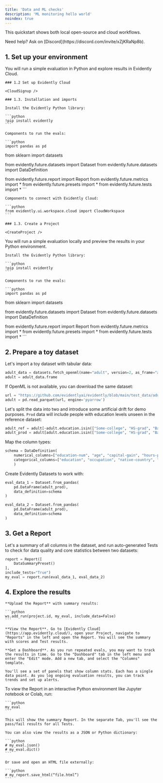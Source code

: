 ```yaml
---
title: 'Data and ML checks'
description: 'ML monitoring hello world'
noindex: true
---
```



This quickstart shows both local open-source and cloud workflows.

<Info>
Need help? Ask on [Discord](https://discord.com/invite/xZjKRaNp8b).
</Info>

## 1. Set up your environment

<Tabs>
  <Tab title="Evidently Cloud">
    You will run a simple evaluation in Python and explore results in Evidently Cloud.

    ### 1.2 Set up Evidently Cloud

    <CloudSignup />

    ### 1.3. Installation and imports

    Install the Evidently Python library:

    ```python
    !pip install evidently
    ```

    Components to run the evals:

    ```python
    import pandas as pd
from sklearn import datasets

from evidently.future.datasets import Dataset
from evidently.future.datasets import DataDefinition

from evidently.future.report import Report
from evidently.future.metrics import *
from evidently.future.presets import *
from evidently.future.tests import *
    ```

    Components to connect with Evidently Cloud:

    ```python
    from evidently.ui.workspace.cloud import CloudWorkspace
    ```

    ### 1.3. Create a Project

    <CreateProject />
  </Tab>
  <Tab title="Local">
    You will run a simple evaluation locally and preview the results in your Python environment.

    Install the Evidently Python library:

    ```python
    !pip install evidently
    ```

    Components to run the evals:

    ```python
    import pandas as pd
from sklearn import datasets

from evidently.future.datasets import Dataset
from evidently.future.datasets import DataDefinition

from evidently.future.report import Report
from evidently.future.metrics import *
from evidently.future.presets import *
from evidently.future.tests import *
    ```
  </Tab>
</Tabs>

## 2. Prepare a toy dataset

Let's import a toy dataset with tabular data:

```python
adult_data = datasets.fetch_openml(name="adult", version=2, as_frame="auto")
adult = adult_data.frame
```

<Note>If OpenML is not available, you can download the same dataset:
```python
url = "https://github.com/evidentlyai/evidently/blob/main/test_data/adults.parquet?raw=true"
adult = pd.read_parquet(url, engine='pyarrow')
```
</Note>

Let's split the data into two and introduce some artificial drift for demo purposes. `Prod` data will include people with education levels unseen in the reference dataset:

```python
adult_ref = adult[~adult.education.isin(["Some-college", "HS-grad", "Bachelors"])]
adult_prod = adult[adult.education.isin(["Some-college", "HS-grad", "Bachelors"])]
```

Map the column types:

```python
schema = DataDefinition(
    numerical_columns=["education-num", "age", "capital-gain", "hours-per-week", "capital-loss"],
    categorical_columns=["education", "occupation", "native-country", "workclass", "marital-status"],
    )
```

Create Evidently Datasets to work with:

```python
eval_data_1 = Dataset.from_pandas(
    pd.DataFrame(adult_prod),
    data_definition=schema
)
```

```python
eval_data_2 = Dataset.from_pandas(
    pd.DataFrame(adult_prod),
    data_definition=schema
)
```

## 3. Get a Report

Let's a summary of all columns in the dataset, and run auto-generated Tests to check for data quality and core statistics between two datasets:

```python
report = Report([
    DataSummaryPreset()
],
include_tests="True")
my_eval = report.run(eval_data_1, eval_data_2)
```

## 4. Explore the results

<Tabs>
  <Tab title="Evidently Cloud">

    **Upload the Report** with summary results:

    ```python
    ws.add_run(project.id, my_eval, include_data=False)
    ```

    **View the Report**. Go to [Evidently Cloud](https://app.evidently.cloud/), open your Project, navigate to "Reports" in the left and open the Report. You will see the summary with scores and Test results.

    **Get a Dashboard**. As you run repeated evals, you may want to track the results in time. Go to the "Dashboard" tab in the left menu and enter the "Edit" mode. Add a new tab, and select the "Columns" template.
    
    You'll see a set of panels that show column stats. Each has a single data point. As you log ongoing evaluation results, you can track trends and set up alerts.
  </Tab>
  <Tab title="Local">
    To view the Report in an interactive Python environment like Jupyter notebook or Colab, run:

    ```python
    my_eval
    ```
    
    This will show the summary Report. In the separate Tab, you'll see the pass/fail results for all Tests.

    You can also view the results as a JSON or Python dictionary:

    ```python
    # my_eval.json()
    # my_eval.dict()
    ```

    Or save and open an HTML file externally:

    ```python
    # my_report.save_html(“file.html”)
    ```
  </Tab>
</Tabs>